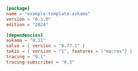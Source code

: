 ```toml  title="template-askama/Cargo.toml"
[package]
name = "example-template-askama"
version = "0.1.0"
edition = "2024"

[dependencies]
askama = "0.11"
salvo = { version = "0.77.1" }
tokio = { version = "1", features = ["macros"] }
tracing = "0.1"
tracing-subscriber = "0.3"

```